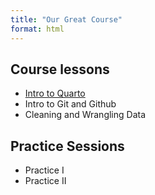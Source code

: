 ```yaml
---
title: "Our Great Course"
format: html
---
```


## Course lessons

- [Intro to Quarto](intro-quarto.html)
- Intro to Git and Github
- Cleaning and Wrangling Data

## Practice Sessions

- Practice I
- Practice II